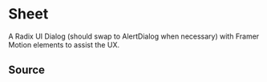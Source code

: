 

# Sheet

A Radix UI Dialog (should swap to AlertDialog when necessary) with Framer Motion elements to assist the UX.

## Source

<Source />

